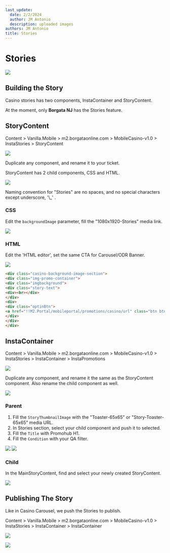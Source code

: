 ```yaml
---
last_update:
  date: 2/2/2024
  author: JM Antonio
  description: uploaded images
authors: JM Antonio
title: Stories
---
```


# Stories

![](https://res.cloudinary.com/dlfu36fiw/image/upload/v1709887576/builds/stories/rzzxufc62enzm1lhdus5.png)

## Building the Story

Casino stories has two components, InstaContainer and StoryContent.

At the moment, only **Borgata NJ** has the Stories feature.

## StoryContent

<Admonition type="note" title="Sitecore Path">
  Content > Vanilla.Mobile > m2.borgataonline.com > MobileCasino-v1.0 > InstaStories > StoryContent

  ![](https://res.cloudinary.com/dlfu36fiw/image/upload/v1709887573/builds/stories/qqfjr8m2hg9kaweb8iaz.png)
</Admonition>

Duplicate any component, and rename it to your ticket.

StoryContent has 2 child components, CSS and HTML.

![](https://res.cloudinary.com/dlfu36fiw/image/upload/v1709887573/builds/stories/j2wm6uk4fmsk8iqpj1l4.png)

<Admonition type="tip" title="Tip">
  Naming convention for "Stories" are no spaces, and no special characters except underscore, '\_' .
</Admonition>

### CSS

Edit the `backgroundImage` parameter, fill the "1080x1920-Stories" media link.

![](https://res.cloudinary.com/dlfu36fiw/image/upload/v1709887570/builds/stories/bpz1gqlrknqoeouo3m4d.png)

### HTML

Edit the 'HTML editor', set the same CTA for Carousel/ODR Banner.

![](https://res.cloudinary.com/dlfu36fiw/image/upload/v1709887571/builds/stories/vcz471wgjz9ua54sqqic.png)

```html
<div class="casino-background-image-section">
<div class="img-promo-container">
<div class="imgbackground">
<div class="story-text">
<div><br></div>
</div>
<div>
<div class="optinBtn">
<a href="!!M2.Portal/mobileportal/promotions/casino/url" class="btn btn-primary more-info-btn">LEARN MORE</a>
</div>
</div>
</div>
```

## InstaContainer

<Admonition type="note" title="Sitecore Path">
  Content > Vanilla.Mobile > m2.borgataonline.com > MobileCasino-v1.0 > InstaStories > InstaContainer > InstaPromotions

  ![](https://res.cloudinary.com/dlfu36fiw/image/upload/v1709887572/builds/stories/zr70msc5waltvadet3ae.png)
</Admonition>

Duplicate any component, and rename it the same as the StoryContent component. Also rename the child component as well.

![](https://res.cloudinary.com/dlfu36fiw/image/upload/v1709887572/builds/stories/zvozt3ri0g3fsomrmkym.png)

### Parent

1. Fill the `StoryThumbnailImage` with the "Toaster-65x65" or "Story-Toaster-65x65" media URL.
2. In Stories section, select your child component and push it to selected.
3. Fill the `Title` with Promohub H1.
4. Fill the `Condition` with your QA filter.

![](https://res.cloudinary.com/dlfu36fiw/image/upload/v1720142509/builds/stories/Screenshot_6_skjo3c.jpg)
![](https://res.cloudinary.com/dlfu36fiw/image/upload/v1709887508/builds/stories/eef9tixndypllpstjsfx.png)

### Child

In the MainStoryContent, find and select your newly created StoryContent.

![](https://res.cloudinary.com/dlfu36fiw/image/upload/v1709887508/builds/stories/vz8zl9u5imvmlotqsobc.png)

## Publishing The Story

Like in Casino Carousel, we push the Stories to publish.

<Admonition type="note" title="Sitecore Path">
  Content > Vanilla.Mobile > m2.borgataonline.com > MobileCasino-v1.0 > InstaStories > InstaContainer > InstaContainer

  ![](https://res.cloudinary.com/dlfu36fiw/image/upload/v1709887510/builds/stories/rozzcpwpxnocediv4mny.png)
</Admonition>

![](https://res.cloudinary.com/dlfu36fiw/image/upload/v1709887573/builds/stories/k7gl26ycflg7b4ejl276.png)
